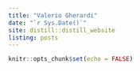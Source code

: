 ```yaml
---
title: "Valerio Gherardi"
date: "`r Sys.Date()`"
site: distill::distill_website
listing: posts
---
```


```r
knitr::opts_chunk$set(echo = FALSE)
```




